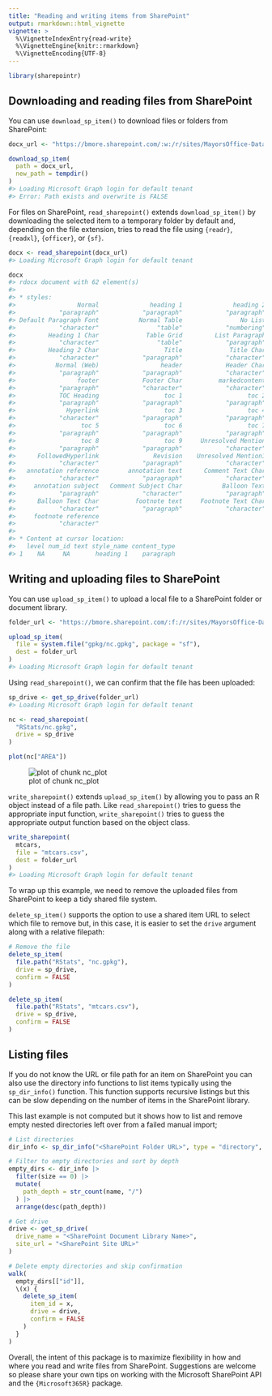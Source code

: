 ```yaml
---
title: "Reading and writing items from SharePoint"
output: rmarkdown::html_vignette
vignette: >
  %\VignetteIndexEntry{read-write}
  %\VignetteEngine{knitr::rmarkdown}
  %\VignetteEncoding{UTF-8}
---
```




<!--
Note: this vignette is pre-computed to utilize the Microsoft Graph login that is only available locally to me as a logged in SharePoint user.

``` r
# Run to update vignette
knitr::knit(
  "vignettes/read-write.Rmd.orig",
  "vignettes/read-write.Rmd"
)
```
-->


``` r
library(sharepointr)
```

## Downloading and reading files from SharePoint

You can use `download_sp_item()` to download files or folders from SharePoint:


``` r
docx_url <- "https://bmore.sharepoint.com/:w:/r/sites/MayorsOffice-DataGovernance/Policy%20Documents/Data%20Classification%20Standard.docx?d=w54a9ae7eaa894e94b6d6d14516f3aaa4&csf=1&web=1&e=ee7ZSX"

download_sp_item(
  path = docx_url,
  new_path = tempdir()
)
#> Loading Microsoft Graph login for default tenant
#> Error: Path exists and overwrite is FALSE
```

For files on SharePoint, `read_sharepoint()` extends `download_sp_item()` by downloading the selected item to a temporary folder by default and, depending on the file extension, tries to read the file using `{readr}`, `{readxl}`, `{officer}`, or `{sf}`.


``` r
docx <- read_sharepoint(docx_url)
#> Loading Microsoft Graph login for default tenant

docx
#> rdocx document with 62 element(s)
#> 
#> * styles:
#>                 Normal              heading 1              heading 2 
#>            "paragraph"            "paragraph"            "paragraph" 
#> Default Paragraph Font           Normal Table                No List 
#>            "character"                "table"            "numbering" 
#>         Heading 1 Char             Table Grid         List Paragraph 
#>            "character"                "table"            "paragraph" 
#>         Heading 2 Char                  Title             Title Char 
#>            "character"            "paragraph"            "character" 
#>           Normal (Web)                 header            Header Char 
#>            "paragraph"            "paragraph"            "character" 
#>                 footer            Footer Char          markedcontent 
#>            "paragraph"            "character"            "character" 
#>            TOC Heading                  toc 1                  toc 2 
#>            "paragraph"            "paragraph"            "paragraph" 
#>              Hyperlink                  toc 3                  toc 4 
#>            "character"            "paragraph"            "paragraph" 
#>                  toc 5                  toc 6                  toc 7 
#>            "paragraph"            "paragraph"            "paragraph" 
#>                  toc 8                  toc 9     Unresolved Mention 
#>            "paragraph"            "paragraph"            "character" 
#>      FollowedHyperlink               Revision    Unresolved Mention1 
#>            "character"            "paragraph"            "character" 
#>   annotation reference        annotation text      Comment Text Char 
#>            "character"            "paragraph"            "character" 
#>     annotation subject   Comment Subject Char           Balloon Text 
#>            "paragraph"            "character"            "paragraph" 
#>      Balloon Text Char          footnote text     Footnote Text Char 
#>            "character"            "paragraph"            "character" 
#>     footnote reference 
#>            "character" 
#> 
#> * Content at cursor location:
#>   level num_id text style_name content_type
#> 1    NA     NA       heading 1    paragraph
```

## Writing and uploading files to SharePoint

You can use `upload_sp_item()` to upload a local file to a SharePoint folder or document library.


``` r
folder_url <- "https://bmore.sharepoint.com/:f:/r/sites/MayorsOffice-DataGovernance/Shared%20Documents/RStats?csf=1&web=1&e=S1XxVU"

upload_sp_item(
  file = system.file("gpkg/nc.gpkg", package = "sf"),
  dest = folder_url
)
#> Loading Microsoft Graph login for default tenant
```

Using `read_sharepoint()`, we can confirm that the file has been uploaded:


``` r
sp_drive <- get_sp_drive(folder_url)
#> Loading Microsoft Graph login for default tenant

nc <- read_sharepoint(
  "RStats/nc.gpkg",
  drive = sp_drive
)

plot(nc["AREA"])
```

![plot of chunk nc_plot](vignettes/nc_plot-1.png)

`write_sharepoint()` extends `upload_sp_item()` by allowing you to pass an R object instead of a file path. Like `read_sharepoint()` tries to guess the appropriate input function, `write_sharepoint()` tries to guess the appropriate output function based on the object class.


``` r
write_sharepoint(
  mtcars,
  file = "mtcars.csv",
  dest = folder_url
)
#> Loading Microsoft Graph login for default tenant
```

To wrap up this example, we need to remove the uploaded files from SharePoint to keep a tidy shared file system.

`delete_sp_item()` supports the option to use a shared item URL to select which file to remove but, in this case, it is easier to set the `drive` argument along with a relative filepath:


``` r
# Remove the file
delete_sp_item(
  file.path("RStats", "nc.gpkg"),
  drive = sp_drive,
  confirm = FALSE
)

delete_sp_item(
  file.path("RStats", "mtcars.csv"),
  drive = sp_drive,
  confirm = FALSE
)
```

## Listing files

If you do not know the URL or file path for an item on SharePoint you can also use the directory info functions to list items typically using the `sp_dir_info()` function. This function supports recursive listings but this can be slow depending on the number of items in the SharePoint library.

This last example is not computed but it shows how to list and remove empty nested directories left over from a failed manual import;


``` r
# List directories
dir_info <- sp_dir_info("<SharePoint Folder URL>", type = "directory", recurse = TRUE)

# Filter to empty directories and sort by depth
empty_dirs <- dir_info |>
  filter(size == 0) |>
  mutate(
    path_depth = str_count(name, "/")
  ) |>
  arrange(desc(path_depth))

# Get drive
drive <- get_sp_drive(
  drive_name = "<SharePoint Document Library Name>",
  site_url = "<SharePoint Site URL>"
)

# Delete empty directories and skip confirmation
walk(
  empty_dirs[["id"]],
  \(x) {
    delete_sp_item(
      item_id = x,
      drive = drive,
      confirm = FALSE
    )
  }
)
```

Overall, the intent of this package is to maximize flexibility in how and where you read and write files from SharePoint. Suggestions are welcome so please share your own tips on working with the Microsoft SharePoint API and the `{Microsoft365R}` package.
